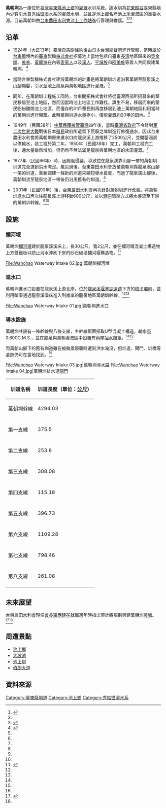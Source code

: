 {{Infobox 台灣圳道
|name       = 萬朝圳
|image      = Wanchao Waterway Intake 01.jpg
|imagename  = 萬朝圳進水口
|othername  = 萬潮圳
|formalname = 萬朝圳
|belong     = 台東農田水利會
|founder    =  日治[[台灣總督府|台灣總督府]]台東製糖株式會社<br>台東農田水利會
|area       = [[臺東縣|臺東縣]]池上鄉龍泉地區地區、萬朝地區
|begin      = 1924年（大正13年）
|complete   = 
|origin     = [[龍泉溪_(台東)|龍泉溪]]
|length     = 幹線4.29公里
|measure    = 86.55公頃
|location   = [[臺灣|臺灣]][[臺東縣|臺東縣]][[池上鄉|池上鄉]]
|altitude   =
|specialty  =
|cost       = 
|website    = [http://www.ttia.gov.tw/page4_cs.php 臺東農田水利會 池上工作站]
}}
'''萬朝圳'''為一座位於[[臺灣|臺灣]][[臺東縣|臺東縣]][[池上鄉|池上鄉]]的[[灌溉|灌溉]]水圳系統，該水圳為[[花東縱谷|花東縱谷]]臺東縣境內少數引水自[[秀姑巒溪|秀姑巒溪]]水系的灌溉水圳，並且是池上鄉名產[[池上米|池上米]]灌溉區的重要水源。目前萬朝圳由[[台東農田水利會|台東農田水利會]][[池上鄉|池上]][[工作站|工作站]]進行管理與維護。<ref name="台東農田水利會 池上工作站">{{cite web |url=http://www.ttia.gov.tw/page4_cs.php |title=台東農田水利會 池上工作站 |accessdate=2015-02-17 |archive-date=2013-12-17 |archive-url=https://web.archive.org/web/20131217055402/http://www.ttia.gov.tw/page4_cs.php |dead-url=no }}</ref><ref name="臺東文化磐石 萬潮圳"/><ref>{{cite web |url=http://atp.cs.gov.tw/rwhy.php |title=池上鄉農畜業輔導推廣網 池上米介紹 |accessdate=2015-02-17 |archive-date=2019-08-20 |archive-url=https://web.archive.org/web/20190820224006/http://atp.cs.gov.tw/rwhy.php |dead-url=no }}</ref>

== 沿革 ==

* 1924年（大正13年）臺灣自[[馬關條約|馬關條約]]後由[[日本|日本]][[台灣總督府|台灣總督府]]進行管轄，當時屬於[[台東廳|台東廳]]境內的[[臺東市|臺東]]製糖[[株式會社|株式會社]]招募池上當地包括自臺東[[長濱鄉|長濱]]地區歸來的[[吳金輝|吳金輝]]、[[姜李|姜李]]、[[黃龍海|黃龍海]]在內等[[客家人|客家人]]以及[[漢人|漢人]]、[[平埔族|平埔族]]和[[阿美族|阿美族]]等眾人共同興建萬朝圳。<ref name="臺東文化磐石 萬潮圳">{{cite web |url=http://bedrock.ccl.ttct.edu.tw/ResourceShow.aspx?CID=1392 |title=臺東文化磐石 萬潮圳 |accessdate=2015-02-17 |deadurl=yes |archiveurl=https://web.archive.org/web/20150217155142/http://bedrock.ccl.ttct.edu.tw/ResourceShow.aspx?CID=1392 |archivedate=2015-02-17 }}</ref>

* 當時台東製糖株式會社建設萬朝圳的計畫是將萬朝圳圳道沿著萬朝至龍泉溪之山腳開鑿，引水至池上龍泉與萬朝地區進行灌溉。<ref name="臺東文化磐石 萬潮圳"/>

* 同年，在萬朝圳工程施工同時，台東開拓株式會社將從臺灣西部所招募來的墾民移居至池上地區，然而因當時池上地區工作難找，謀生不易，移居而來的墾民紛紛離開池上地區，而僅存的31戶墾民則再度移居到池上萬朝地區利用當時的萬朝圳進行開墾。此時萬朝圳通水量極小，僅能灌溉約20甲的田地。<ref name="臺東文化磐石 萬潮圳"/>

* 1949年（民國38年）[[臺灣戰後時期|中華民國接管臺灣]]四年後，當時[[臺灣省政府|臺灣省政府]]下令針對[[第二次世界大戰|第二次世界大戰]]戰後日本[[殖民|殖民]]政府所遺留下荒廢之埤圳進行修復通水，因此台東農田水利會將萬朝圳原來進水口向龍泉溪上游推移了2500公尺，並開鑿涵洞以供輸水，該工程於第二年，1950年（民國39年）完工，萬朝圳工程完工後，通水量雖然增加，但仍然不無法滿足龍泉與萬朝地區的水田灌溉。<ref name="臺東文化磐石 萬潮圳"/>

* 1977年（民國66年）時，因颱風侵襲，導致位在龍泉溪靠山腳一帶的萬朝圳圳道完全遭到洪水淹沒。風災過後，台東農田水利會放棄萬朝圳靠龍泉溪山腳一帶的圳道，重新闢建一條新的圳道來縮短導水長度，而過了龍泉溪山腳後，萬朝圳流至龍泉地區一帶後仍沿用舊有的圳道。<ref name="臺東文化磐石 萬潮圳"/>

* 2001年（民國90年）後，台東農田水利會再次針對萬朝圳進行改善。將萬朝圳進水口再次往龍泉溪上游移動600公尺，並以[[涵洞|涵洞]]暗渠方式將水導流至下游的萬朝圳幹線。<ref name="臺東文化磐石 萬潮圳"/><ref name="台東農田水利會 池上工作站"/>

== 設施 ==
=== 攔河堰 ===

萬朝圳[[攔河堰|攔河堰]]建於龍泉溪溪床上，長30公尺，寬2公尺，並在攔河堰混凝土構造物上方蓋鐵板以防止河水沖刷下來的砂石破壞攔河堰構造物。<ref name="灌排系統 台東農田水利會灌排系統 萬潮圳">{{cite web |url=http://student.kmes.tc.edu.tw/taiculture/water/14/C/04/21/C-14-04-21-03.htm |title=灌排系統 台東農田水利會灌排系統 萬潮圳 |accessdate=2015-02-17 |deadurl=yes |archiveurl=https://web.archive.org/web/20150217154927/http://student.kmes.tc.edu.tw/taiculture/water/14/C/04/21/C-14-04-21-03.htm |archivedate=2015-02-17 }}</ref>

<gallery>

File:Wanchao Waterway Intake 02.jpg|萬朝圳攔河堰

</gallery>
=== 進水口 ===

萬朝圳進水口設置在龍泉溪上游北岸，位於[[龍泉溪堰塞湖|龍泉溪堰塞湖]][[遺跡|遺跡]]下方的[[梳子壩|梳子壩]]前，並利用暗渠通過龍泉溪溪床進入到南岸的龍泉地區萬朝圳幹線。<ref name="灌排系統 台東農田水利會灌排系統 萬潮圳"/><ref name="台東農田水利會 池上工作站"/>
<gallery>

File:Wanchao Waterway Intake 01.jpg|萬朝圳進水口

</gallery>

=== 導水設施 ===

萬朝圳共設有一條幹線與八條支線，主幹線斷面採取U型混凝土構造，輸水量0.600C.M.S.，並在龍泉與萬朝灌溉區中設置有兩座[[抽水機|抽水機]]組。<ref name="灌排系統 台東農田水利會灌排系統 萬潮圳"/><ref name="台東農田水利會 池上工作站"/>

而萬朝山腳下的舊有圳道雖在被颱風侵襲時遭到洪水淹沒，但圳道、閘門、圳橋等遺跡仍可在當地找到。<ref name="臺東文化磐石 萬潮圳"/>

<gallery>
File:Wanchao Waterway Intake 03.jpg|萬朝圳導水路
File:Wanchao Waterway Intake 04.jpg|萬朝圳排水道[[閘門|閘門]]
</gallery>

{| class="wikitable" style="font-size: 100%;"
! 圳道名稱
! 圳道長度（單位：[[公尺|公尺]]）
|-
|萬朝圳幹線
|4294.03
|-
|-
|第一支線
|375.5
|-
|-
|第二支線
|253.8
|-
|-
|第三支線
|308.08
|-
|-
|第四支線
|115.18
|-
|-
|第五支線
|396.73
|-
|-
|第六支線
|1109.28
|-
|-
|第七支線
|798.46
|-
|-
|第八支線
|261.08
|-
|}

== 未來展望 ==

台東農田水利會現任[[會長|會長]][[羅應建|羅應建]]在就職週年時指出預計將規劃興建萬朝圳[[農塘|農塘]]。<ref>{{cite web |url=http://www.twtimes.com.tw/index.php?page=news&nid=154351 |title=台灣時報 台東農田水利會長羅應鑑就職週年談未來 |accessdate=2011-05-27 |archive-url=https://web.archive.org/web/20150217172559/http://www.twtimes.com.tw/index.php?page=news&nid=154351 |archive-date=2015-02-17 |dead-url=yes }}</ref><ref name="台東農田水利會 池上工作站"/>

== 周遭景點 ==

* [[池上鄉|池上鄉]]
* [[大坡池|大坡池]]
* [[池上圳|池上圳]]
* [[伯朗大道|伯朗大道]]

== 資料來源 ==
{{Reflist}}

{{commons category|Wanchao Waterway}}

{{臺灣圳道}}
{{臺東縣圳道}}
[[Category:臺東縣圳道|Category:臺東縣圳道]]
[[Category:池上鄉|Category:池上鄉]]
[[Category:秀姑巒溪水系|Category:秀姑巒溪水系]]